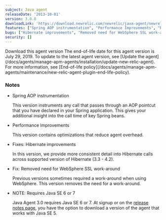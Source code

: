 ```yaml
---
subject: Java agent
releaseDate: '2013-10-01'
version: 3.0.0
downloadLink: 'https://download.newrelic.com/newrelic/java-agent/newrelic-agent/3.0.0/'
features: ["Spring AOP instrumentation", "Performance Improvements", "Requires Java SE 6 or 7"]
bugs: ["Hibernate improvements", "Removed need for WebSphere SSL work-around"]
security: []
---
```


<ButtonGroup>
  <ButtonLink
    role="button"
    to="https://download.newrelic.com/newrelic/java-agent/newrelic-agent/3.0.0/"
    variant="primary"
  >
    Download this agent version
  </ButtonLink>
</ButtonGroup>

<Callout variant="important">
  The end-of-life date for this agent version is July 29, 2019. To update to the latest agent version, see [Update the agent](/docs/agents/manage-apm-agents/installation/update-new-relic-agent). For more information, see [End-of-life policy](/docs/agents/manage-apm-agents/maintenance/new-relic-agent-plugin-end-life-policy).
</Callout>

### Notes

* Spring AOP instrumentation

  This version instruments any call that passes through an AOP pointcut that you have declared in your Spring application. This gives your additional insight into the call time of key Spring beans.
* Performance Improvements

  This version contains optimizations that reduce agent overhead.
* Fixes: Hibernate improvements

  In this version, we provide more consistent detail into Hibernate calls across supported version of Hibernate (3.3 - 4.2).
* Fix: Removed need for WebSphere SSL work-around

  Previous versions sometimes required a work-around when using WebSphere. This version removes the need for a work-around.
* NOTE: Requires Java SE 6 or 7

  Java Agent 3.0 requires Java SE 6 or 7. At signup or on the [release notes page](/docs/release-notes/agent-release-notes/java-release-notes), you have the option to download a version of the agent that works with Java SE 5.
